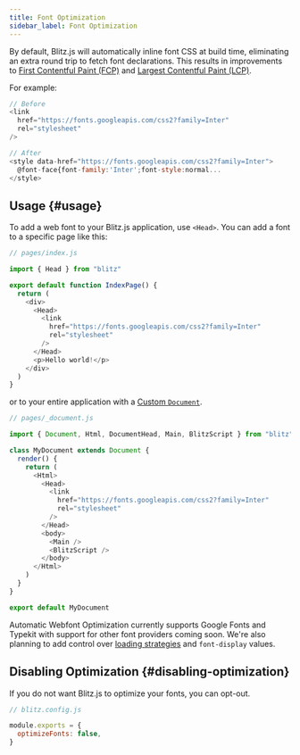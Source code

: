 ```yaml
---
title: Font Optimization
sidebar_label: Font Optimization
---
```


By default, Blitz.js will automatically inline font CSS at build time,
eliminating an extra round trip to fetch font declarations. This results
in improvements to [First Contentful Paint (FCP)](https://web.dev/fcp/)
and
[Largest Contentful Paint (LCP)](https://vercel.com/blog/core-web-vitals#largest-contentful-paint).

For example:

```js
// Before
<link
  href="https://fonts.googleapis.com/css2?family=Inter"
  rel="stylesheet"
/>

// After
<style data-href="https://fonts.googleapis.com/css2?family=Inter">
  @font-face{font-family:'Inter';font-style:normal...
</style>
```

## Usage {#usage}

To add a web font to your Blitz.js application, use `<Head>`. You can add
a font to a specific page like this:

```js
// pages/index.js

import { Head } from "blitz"

export default function IndexPage() {
  return (
    <div>
      <Head>
        <link
          href="https://fonts.googleapis.com/css2?family=Inter"
          rel="stylesheet"
        />
      </Head>
      <p>Hello world!</p>
    </div>
  )
}
```

or to your entire application with a
[Custom `Document`](./document-component).

```js
// pages/_document.js

import { Document, Html, DocumentHead, Main, BlitzScript } from "blitz"

class MyDocument extends Document {
  render() {
    return (
      <Html>
        <Head>
          <link
            href="https://fonts.googleapis.com/css2?family=Inter"
            rel="stylesheet"
          />
        </Head>
        <body>
          <Main />
          <BlitzScript />
        </body>
      </Html>
    )
  }
}

export default MyDocument
```

Automatic Webfont Optimization currently supports Google Fonts and Typekit
with support for other font providers coming soon. We're also planning to
add control
over [loading strategies](https://github.com/vercel/next.js/issues/21555) and `font-display` values.

## Disabling Optimization {#disabling-optimization}

If you do not want Blitz.js to optimize your fonts, you can opt-out.

```js
// blitz.config.js

module.exports = {
  optimizeFonts: false,
}
```
